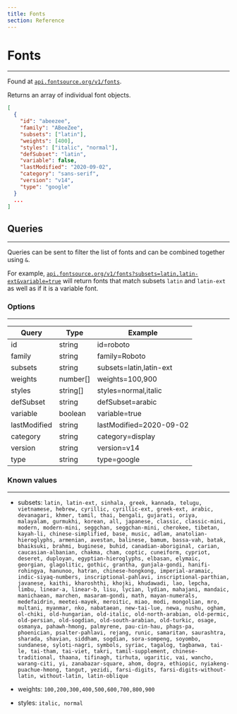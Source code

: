 ```yaml
---
title: Fonts
section: Reference
---
```


# Fonts

---

Found at [`api.fontsource.org/v1/fonts`](https://api.fontsource.org/v1/fonts).

Returns an array of individual font objects.

```json
[
  {
    "id": "abeezee",
    "family": "ABeeZee",
    "subsets": ["latin"],
    "weights": [400],
    "styles": ["italic", "normal"],
    "defSubset": "latin",
    "variable": false,
    "lastModified": "2020-09-02",
    "category": "sans-serif",
    "version": "v14",
    "type": "google"
  }
  ...
]
```

## Queries

---

Queries can be sent to filter the list of fonts and can be combined together using `&`.

For example, [`api.fontsource.org/v1/fonts?subsets=latin,latin-ext&variable=true`](https://api.fontsource.org/v1/fonts?subsets=latin,latin-ext&variable=true) will return fonts that match subsets `latin` and `latin-ext` as well as if it is a variable font.

### Options

---

| Query        | Type     | Example                 |
| ------------ | -------- | ----------------------- |
| id           | string   | id=roboto               |
| family       | string   | family=Roboto           |
| subsets      | string   | subsets=latin,latin-ext |
| weights      | number[] | weights=100,900         |
| styles       | string[] | styles=normal,italic    |
| defSubset    | string   | defSubset=arabic        |
| variable     | boolean  | variable=true           |
| lastModified | string   | lastModified=2020-09-02 |
| category     | string   | category=display        |
| version      | string   | version=v14             |
| type         | string   | type=google             |

### Known values

---

- subsets: `latin, latin-ext, sinhala, greek, kannada, telugu, vietnamese, hebrew, cyrillic, cyrillic-ext, greek-ext, arabic, devanagari, khmer, tamil, thai, bengali, gujarati, oriya, malayalam, gurmukhi, korean, all, japanese, classic, classic-mini, modern, modern-mini, seggchan, seggchan-mini, cherokee, tibetan, kayah-li, chinese-simplified, base, music, adlam, anatolian-hieroglyphs, armenian, avestan, balinese, bamum, bassa-vah, batak, bhaiksuki, brahmi, buginese, buhid, canadian-aboriginal, carian, caucasian-albanian, chakma, cham, coptic, cuneiform, cypriot, deseret, duployan, egyptian-hieroglyphs, elbasan, elymaic, georgian, glagolitic, gothic, grantha, gunjala-gondi, hanifi-rohingya, hanunoo, hatran, chinese-hongkong, imperial-aramaic, indic-siyaq-numbers, inscriptional-pahlavi, inscriptional-parthian, javanese, kaithi, kharoshthi, khojki, khudawadi, lao, lepcha, limbu, linear-a, linear-b, lisu, lycian, lydian, mahajani, mandaic, manichaean, marchen, masaram-gondi, math, mayan-numerals, medefaidrin, meetei-mayek, meroitic, miao, modi, mongolian, mro, multani, myanmar, nko, nabataean, new-tai-lue, newa, nushu, ogham, ol-chiki, old-hungarian, old-italic, old-north-arabian, old-permic, old-persian, old-sogdian, old-south-arabian, old-turkic, osage, osmanya, pahawh-hmong, palmyrene, pau-cin-hau, phags-pa, phoenician, psalter-pahlavi, rejang, runic, samaritan, saurashtra, sharada, shavian, siddham, sogdian, sora-sompeng, soyombo, sundanese, syloti-nagri, symbols, syriac, tagalog, tagbanwa, tai-le, tai-tham, tai-viet, takri, tamil-supplement, chinese-traditional, thaana, tifinagh, tirhuta, ugaritic, vai, wancho, warang-citi, yi, zanabazar-square, ahom, dogra, ethiopic, nyiakeng-puachue-hmong, tangut, yezidi, farsi-digits, farsi-digits-without-latin, without-latin, latin-oblique`

- weights: `100,200,300,400,500,600,700,800,900`

- styles: `italic, normal`
